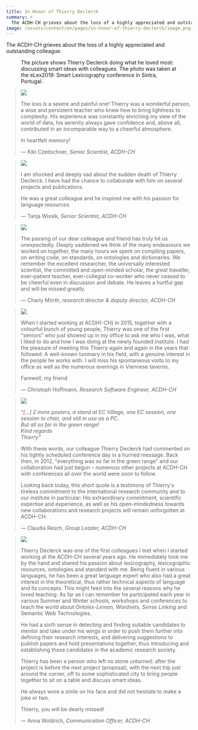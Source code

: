 ```yaml
---
title: In Honor of Thierry Declerck
summary: >
  The ACDH-CH grieves about the loss of a highly appreciated and outstanding colleague.
image: /assets/content/en/pages/in-honor-of-thierry-declerck/image.png
---
```


The ACDH-CH grieves about the loss of a highly appreciated and outstanding colleague.

<Figure src="/assets/content/en/pages/in-honor-of-thierry-declerck/ef3qtlaxuaedlro-1-1024x1024.jpeg">

The picture shows Thierry Declerck doing what he loved most: discussing smart ideas with
colleagues. The photo was taken at the eLex2019: Smart Lexicography conference in Sintra, Portugal.

</Figure>

> ![](/assets/content/en/pages/in-honor-of-thierry-declerck/csm_team_czeitschner_88f433bce6.png)
>
> The loss is a severe and painful one! Thierry was a wonderful person, a wise and persistent
> teacher who knew how to bring lightness to complexity. His experience was constantly enriching
> my view of the world of data, his serenity always gave confidence and, above all, contributed in
> an incomparable way to a cheerful atmosphere.
>
> In heartfelt memory!
>
> — Kiki Czeitschner, _Senior Scientist, ACDH-CH_

> ![](/assets/content/en/pages/in-honor-of-thierry-declerck/csm_team_wissik_9660d5c09b.png)
>
> I am shocked and deeply sad about the sudden death of Thierry Declerck. I have had the chance to
> collaborate with him on several projects and publications.
>
> He was a great colleague and he inspired me with his passion for language resources.
>
> — Tanja Wissik, _Senior Scientist, ACDH-CH_

> ![](/assets/content/en/pages/in-honor-of-thierry-declerck/csm_team_moerth_aad762535d.png)
>
> The passing of our dear colleague and friend has truly hit us unexpectedly. Deeply saddened we
> think of the many endeavours we worked on together, the many hours we spent on compiling papers,
> on writing code, on standards, on ontologies and dictionaries. We remember the excellent
> researcher, the universally interested scientist, the committed and open-minded scholar, the
> great traveller, ever-patient teacher, ever-collegial co-worker who never ceased to be cheerful
> even in discussion and debate. He leaves a hurtful gap and will be missed greatly.
>
> — Charly Mörth, _research director & deputy director, ACDH-CH_

> ![](/assets/content/en/pages/in-honor-of-thierry-declerck/csm_team_hoffmann_fd475eb89a.png)
>
> When I started working at ACDH(-CH) in 2015, together with a colourful bunch of young people,
> Thierry was one of the first "seniors" who just showed up in my office to ask me who I was, what
> I liked to do and how I was doing at the newly founded institute. I had the pleasure of meeting
> this Thierry again and again in the years that followed: A well-known luminary in his field, with
> a genuine interest in the people he works with. I will miss his spontaneous visits to my office
> as well as the numerous evenings in Viennese taverns.
>
> Farewell, my friend
>
> — Christoph Hoffmann, _Research Software Engineer, ACDH-CH_

> ![](/assets/content/en/pages/in-honor-of-thierry-declerck/csm_team_resch_3e8e473531.png)
>
> *"\[...] 2 more posters, a stand at EC Village, one EC session, one session to chair, and still
> in use as a PC.\
> But all so far in the green range!\
> Kind regards\
> Thierry"*
>
> With these words, our colleague Thierry Declerck had commented on his tightly scheduled
> conference day in a hurried message. Back then, in 2012, "everything was so far in the green
> range" and our collaboration had just begun – numerous other projects at ACDH-CH with
> conferences all over the world were soon to follow.
>
> Looking back today, this short quote is a testimony of Thierry's tireless commitment to the
> international research community and to our institute in particular: His extraordinary
> commitment, scientific expertise and experience, as well as his open-mindedness towards new
> collaborations and research projects will remain unforgotten at ACDH-CH.
>
> — Claudia Resch, _Group Leader, ACDH-CH_

> ![](/assets/content/en/pages/in-honor-of-thierry-declerck/csm_team_woldrich2_4c2c576992-1.png)
>
> Thierry Declerck was one of the first colleagues I met when I started working at the ACDH-CH
> several years ago. He immediately took me by the hand and shared his passion about lexicography,
> lexicographic resources, ontologies and standard with me. Being fluent in various languages, he
> has been a great language expert who also had a great interest in the theoretical, thus rather
> technical aspects of language and its concepts. This might feed into the several reasons why he
> loved teaching: As far as I can remember he participated each year in various Summer and Winter
> schools, workshops and conferences to teach the world about *Ontolex-Lemon, Wordnets, Sense
> Linking* and Semantic Web Technologies.
>
> He had a sixth sense in detecting and finding suitable candidates to mentor and take under his
> wings in order to push them further into defining their research interests, and delivering
> suggestions to publish papers and hold presentations together, thus introducing and establishing
> these candidates in the academic research society.
>
> Thierry has been a person who left no stone unturned: after the project is before the next
> project (proposal), with the next trip just around the corner, off to some sophisticated city to
> bring people together to sit on a table and discuss smart ideas.
>
> He always wore a smile on his face and did not hesitate to make a joke or two.
>
> Thierry, you will be dearly missed!
>
> — Anna Woldrich, _Communication Officer, ACDH-CH_
